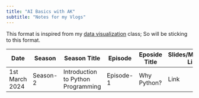 ```yaml
---
title: "AI Basics with AK"
subtitle: "Notes for my Vlogs"
---
```


This format is inspired from my [data visualization](https://datavizaz.org) class; So will be sticking to this format.

| Date           | Season   | Season Title                       | Episode   | Eposide Title | Slides/Markdown Link | Your Homework |
|-----------|-----------|-----------|-----------|-----------|-----------|-----------|
| 1st March 2024 | Season-2 | Introduction to Python Programming | Episode-1 | Why Python?   | Link                 | Link          |